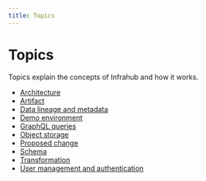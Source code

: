 ```yaml
---
title: Topics
---
```


# Topics

Topics explain the concepts of Infrahub and how it works.

- [Architecture](./architecture.mdx)
- [Artifact](./artifact.mdx)
- [Data lineage and metadata](./metadata.mdx)
- [Demo environment](./local-demo-environment.mdx)
- [GraphQL queries](./graphql.mdx)
- [Object storage](./object-storage.mdx)
- [Proposed change](./proposed-change.mdx)
- [Schema](./schema.mdx)
- [Transformation](./transformation.mdx)
- [User management and authentication](./auth.mdx)
